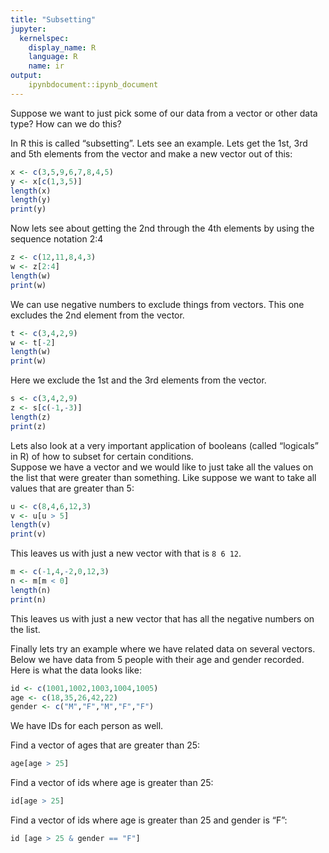 ```yaml
---
title: "Subsetting"
jupyter:
  kernelspec:
    display_name: R
    language: R
    name: ir
output:
    ipynbdocument::ipynb_document
---
```


Suppose we want to just pick some of our data from a vector or other data type? How can we do this?

In R this is called "subsetting". Lets see an example. Lets get the 1st, 3rd and 5th elements from the vector and make a new vector out of this: 

```r
x <- c(3,5,9,6,7,8,4,5)
y <- x[c(1,3,5)]
length(x)
length(y)
print(y)
```

Now lets see about getting the 2nd through the 4th elements by using the sequence notation 2:4 

```r
z <- c(12,11,8,4,3)
w <- z[2:4]
length(w)
print(w)
```

We can use negative numbers to exclude things from vectors. This one excludes the 2nd element from the vector. 

```r
t <- c(3,4,2,9)
w <- t[-2]
length(w)
print(w)
```

Here we exclude the 1st and the 3rd elements from the vector.

```r
s <- c(3,4,2,9)
z <- s[c(-1,-3)]
length(z)
print(z)
```

Lets also look at a very important application of booleans (called "logicals" in R) of how to subset for certain conditions.  
Suppose we have a vector and we would like to just take all the values on the list that were greater than something. Like suppose we want to take all values that are greater than 5: 

```r
u <- c(8,4,6,12,3)
v <- u[u > 5]
length(v)
print(v)
```

This leaves us with just a new vector with that is `8 6 12`.

```r
m <- c(-1,4,-2,0,12,3)
n <- m[m < 0]
length(n)
print(n)
```
This leaves us with just a new vector that has all the negative numbers on the list. 

Finally lets try an example where we have related data on several vectors. Below we have data from 5 people with their age and gender recorded. Here is what the data looks like:

```r
id <- c(1001,1002,1003,1004,1005)
age <- c(18,35,26,42,22)
gender <- c("M","F","M","F","F")
```

We have IDs for each person as well.

Find a vector of ages that are greater than 25:

```r
age[age > 25]
```

Find a vector of ids where age is greater than 25:

```r
id[age > 25]
```
Find a vector of ids where age is greater than 25 and gender is "F":

```r
id [age > 25 & gender == "F"] 
```
